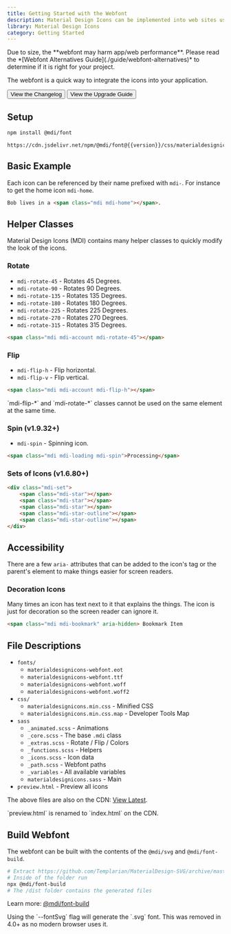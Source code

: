```yaml
---
title: Getting Started with the Webfont
description: Material Design Icons can be implemented into web sites using a webfont.
library: Material Design Icons
category: Getting Started
---
```


<Note type='warning'>
  Due to size, the **webfont may harm app/web performance**. Please read the *[Webfont Alternatives Guide](./guide/webfont-alternatives)* to determine if it is right for your project.
</Note>

The webfont is a quick way to integrate the icons into your application.

<Button href='/mdi/changelog' startIcon='mdi:text-box-outline'>View the Changelog</Button>
<Button href='/mdi/upgrade' startIcon='mdi:format-list-checks'>View the Upgrade Guide</Button>

## Setup

```bash
npm install @mdi/font
```

```
https://cdn.jsdelivr.net/npm/@mdi/font@{{version}}/css/materialdesignicons.min.css
```

## Basic Example

Each icon can be referenced by their name prefixed with `mdi-`. For instance to get the home icon `mdi-home`.

```html
Bob lives in a <span class="mdi mdi-home"></span>.
```

## Helper Classes

Material Design Icons (MDI) contains many helper classes to quickly modify the look of the icons.

### Rotate

- `mdi-rotate-45` - Rotates 45 Degrees.
- `mdi-rotate-90` - Rotates 90 Degrees.
- `mdi-rotate-135` - Rotates 135 Degrees.
- `mdi-rotate-180` - Rotates 180 Degrees.
- `mdi-rotate-225` - Rotates 225 Degrees.
- `mdi-rotate-270` - Rotates 270 Degrees.
- `mdi-rotate-315` - Rotates 315 Degrees.

```html
<span class="mdi mdi-account mdi-rotate-45"></span>
```

### Flip

- `mdi-flip-h` - Flip horizontal.
- `mdi-flip-v` - Flip vertical.

```html
<span class="mdi mdi-account mdi-flip-h"></span>
```

<Note>
  `mdi-flip-*` and `mdi-rotate-*` classes cannot be used on the same element at the same time.
</Note>

### Spin (v1.9.32+)

- `mdi-spin` - Spinning icon.

```html
<span class="mdi mdi-loading mdi-spin">Processing</span>
```

### Sets of Icons (v1.6.80+)

```html
<div class="mdi-set">
    <span class="mdi-star"></span>
    <span class="mdi-star"></span>
    <span class="mdi-star"></span>
    <span class="mdi-star-outline"></span>
    <span class="mdi-star-outline"></span>
</div>
```

## Accessibility

There are a few `aria-` attributes that can be added to the icon's tag or the parent's element to make things easier for screen readers.

### Decoration Icons

Many times an icon has text next to it that explains the things. The icon is just for decoration so the screen reader can ignore it.

```html
<span class="mdi mdi-bookmark" aria-hidden> Bookmark Item
```

## File Descriptions

- `fonts/`
  - `materialdesignicons-webfont.eot`
  - `materialdesignicons-webfont.ttf`
  - `materialdesignicons-webfont.woff`
  - `materialdesignicons-webfont.woff2`
- `css/`
  - `materialdesignicons.min.css` - Minified CSS
  - `materialdesignicons.min.css.map` - Developer Tools Map
- `sass`
  - `_animated.scss` - Animations
  - `_core.scss` - The base `.mdi` class
  - `_extras.scss` - Rotate / Flip / Colors
  - `_functions.scss` - Helpers
  - `_icons.scss` - Icon data
  - `_path.scss` - Webfont paths
  - `_variables` - All available variables
  - `materialdesignicons.sass` - Main
- `preview.html` - Preview all icons

The above files are also on the CDN: [View Latest](https://www.jsdelivr.com/package/npm/@mdi/font@{{version}}).

<Note>
  `preview.html` is renamed to `index.html` on the CDN.
</Note>

## Build Webfont

The webfont can be built with the contents of the `@mdi/svg` and `@mdi/font-build`.

```bash
# Extract https://github.com/Templarian/MaterialDesign-SVG/archive/master.zip
# Inside of the folder run
npx @mdi/font-build
# The /dist folder contains the generated files
```

Learn more: [@mdi/font-build](http://npmjs.com/package/@mdi/font-build)

<Note>
  Using the `--fontSvg` flag will generate the `.svg` font. This was removed in 4.0+ as no modern browser uses it.
</Note>
